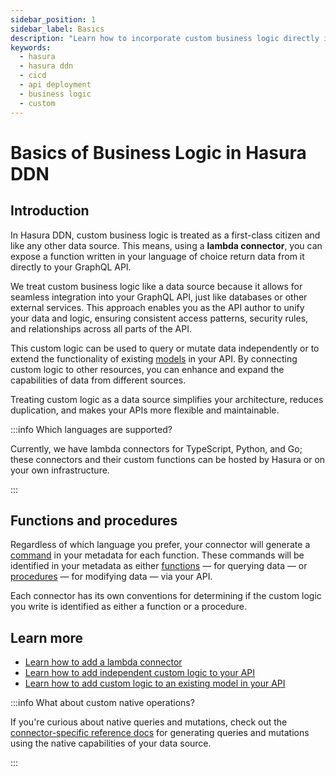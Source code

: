```yaml
---
sidebar_position: 1
sidebar_label: Basics
description: "Learn how to incorporate custom business logic directly into your GraphQL API."
keywords:
  - hasura
  - hasura ddn
  - cicd
  - api deployment
  - business logic
  - custom
---
```


# Basics of Business Logic in Hasura DDN

## Introduction

In Hasura DDN, custom business logic is treated as a first-class citizen and like any other data source. This means,
using a **lambda connector**, you can expose a function written in your language of choice return data from it directly
to your GraphQL API.

We treat custom business logic like a data source because it allows for seamless integration into your GraphQL API, just
like databases or other external services. This approach enables you as the API author to unify your data and logic,
ensuring consistent access patterns, security rules, and relationships across all parts of the API.

This custom logic can be used to query or mutate data independently or to extend the functionality of existing
[models](/reference/metadata-reference/models.mdx) in your API. By connecting custom logic to other resources, you can
enhance and expand the capabilities of data from different sources.

Treating custom logic as a data source simplifies your architecture, reduces duplication, and makes your APIs more
flexible and maintainable.

:::info Which languages are supported?

Currently, we have lambda connectors for TypeScript, Python, and Go; these connectors and their custom functions can be
hosted by Hasura or on your own infrastructure.

:::

## Functions and procedures

Regardless of which language you prefer, your connector will generate a
[command](/reference/metadata-reference/commands.mdx) in your metadata for each function. These commands will be
identified in your metadata as either [functions](/reference/metadata-reference/commands.mdx#command-functionname) — for
querying data — or [procedures](/reference/metadata-reference/commands.mdx#command-procedurename) — for modifying data —
via your API.

Each connector has its own conventions for determining if the custom logic you write is identified as either a function
or a procedure.

## Learn more

- [Learn how to add a lambda connector](/business-logic/add-a-lambda-connector.mdx)
- [Learn how to add independent custom logic to your API](/business-logic/tutorials/1-add-custom-logic.mdx)
- [Learn how to add custom logic to an existing model in your API](/business-logic/tutorials/2-extend-a-model.mdx)

:::info What about custom native operations?

If you're curious about native queries and mutations, check out the
[connector-specific reference docs](/reference/connectors/index.mdx) for generating queries and mutations using the
native capabilities of your data source.

:::
